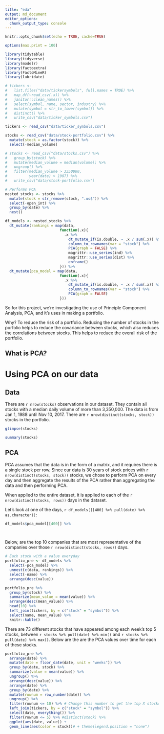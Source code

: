 ```yaml
---
title: "eda"
output: md_document
editor_options: 
  chunk_output_type: console
---
```


```r
knitr::opts_chunk$set(echo = TRUE, cache=TRUE)

options(max.print = 100)

library(tidytable)
library(tidyverse)
library(modelr)
library(factoextra)
library(FactoMineR)
library(lubridate)

# tickers <- 
#   list.files("data/tickersymbols", full.names = TRUE) %>% 
#   map_df(~read_csv(.x)) %>% 
#   janitor::clean_names() %>% 
#   select(symbol, name, sector, industry) %>% 
#   mutate(symbol = str_to_lower(symbol)) %>% 
#   distinct() %>% 
#   write_csv("data/ticker_symbols.csv")

tickers <- read_csv("data/ticker_symbols.csv")

stocks <- read_csv("data/stock-portfolio.csv") %>% 
  mutate(stock = as.factor(stock)) %>% 
  select(-median_volume)

# stocks <- read_csv("data/stocks.csv") %>%
#   group_by(stock) %>%
#   mutate(median_volume = median(volume)) %>%
#   ungroup() %>%
#   filter(median_volume > 3350000,
#          year(date) > 1987) %>% 
#   write_csv("data/stock-portfolio.csv")

# Performs PCA
nested_stocks <- stocks %>% 
  mutate(stock = str_remove(stock, ".us$")) %>%
  select(-open_int) %>% 
  group_by(date) %>% 
  nest()

df_models <- nested_stocks %>% 
  dt_mutate(rankings = map(data,
                         function(.x){
                           .x %>% 
                             dt_mutate_if(is.double, ~ .x / sum(.x)) %>%
                             column_to_rownames(var = "stock") %>% 
                             PCA(graph = FALSE) %>% 
                             magrittr::use_series(ind) %>% 
                             magrittr::use_series(dist) %>% 
                             enframe()
                         })) %>% 
  dt_mutate(pca_model = map(data,
                         function(.x){
                           .x %>% 
                             dt_mutate_if(is.double, ~ .x / sum(.x)) %>%
                             column_to_rownames(var = "stock") %>% 
                             PCA(graph = FALSE)
                         })) 
```
So for this project, we're investigating the use of Principle Component Analysis, PCA, and it's uses in making a portfolio. 

Why? To reduce the risk of a portfolio. Reducing the number of stocks in the porfolio helps to reduce the covariance between stocks, which also reduces the correlations between stocks. This helps to reduce the overall risk of the portfolio. 

## What is PCA? 

# Using PCA on our data
## Data
There are `r nrow(stocks)` observations in our dataset. They contain all stocks with a median daily volume of more than 3,350,000. The data is from Jan 1, 1988 until Nov 10, 2017. There are `r nrow(distinct(stocks, stock))` stocks in the portfolio.
```r
glimpse(stocks)

summary(stocks) 
```

## PCA
PCA assumes that the data is in the form of a matrix, and it requires there is a single stock per row. Since our data is 30 years of stock prices with `r nrow(distinct(stocks, stock))` stocks, we chose to perform PCA on every day and then aggregate the results of the PCA rather than aggregating the data and then performing PCA. 

When applied to the entire dataset, it is applied to each of the `r nrow(distinct(stocks, rows))` days in the dataset. 

Let's look at one of the days, `r df_models[][400] %>% pull(date) %>% as.character()`: 
```r

df_models$pca_model[[400]] %>% 
  
  
```

Below, are the top 10 companies that are most representative of the companies over those `r nrow(distinct(stocks, rows))` days.
```r

# Each stock with a value everyday 
portfolio_pre <- df_models %>% 
  select(-pca_model) %>% 
  unnest(c(data, rankings)) %>% 
  select(-name) %>% 
  arrange(desc(value))

portfolio_pre %>% 
  group_by(stock) %>% 
  summarize(mean_value = mean(value)) %>% 
  arrange(desc(mean_value)) %>% 
  head(10) %>% 
  left_join(tickers, by = c("stock" = "symbol")) %>% 
  select(name, mean_value) %>% 
  knitr::kable()
```


There are 73 different stocks that have appeared among each week's top 5 stocks, between `r stocks %>% pull(date) %>% min()` and `r stocks %>% pull(date) %>% max()`. Below are the are the PCA values over time for each of these stocks. 

```r
portfolio_pre %>% 
  arrange(date) %>% 
  mutate(date = floor_date(date, unit = "weeks")) %>%
  group_by(date, stock) %>% 
  summarize(value = mean(value)) %>% 
  ungroup() %>% 
  arrange(desc(value)) %>% 
  arrange(date) %>% 
  group_by(date) %>% 
  mutate(rownum = row_number(date)) %>% 
  ungroup() %>% 
  filter(rownum <= 10) %>% # Change this number to get the top X stocks on each day
  left_join(tickers, by = c("stock" = "symbol")) %>% 
  select(date, everything()) %>% 
  filter(rownum <= 5) %>% #distinct(stock) %>%  
  ggplot(aes(date, value)) + 
  geom_line(aes(color = stock))# + theme(legend.position = "none")
```



